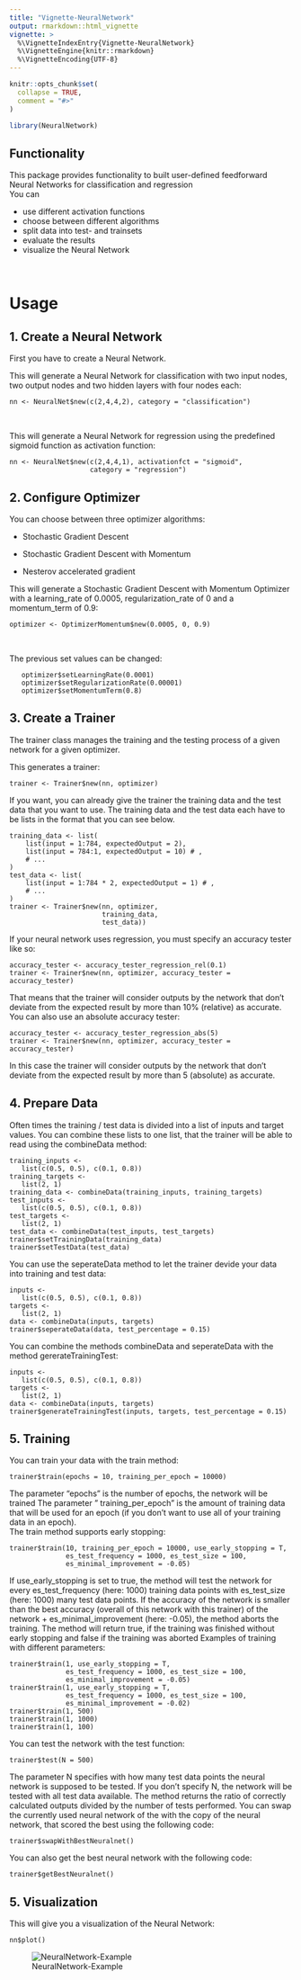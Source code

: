 ```yaml
---
title: "Vignette-NeuralNetwork"
output: rmarkdown::html_vignette
vignette: >
  %\VignetteIndexEntry{Vignette-NeuralNetwork}
  %\VignetteEngine{knitr::rmarkdown}
  %\VignetteEncoding{UTF-8}
---
```


```r
knitr::opts_chunk$set(
  collapse = TRUE,
  comment = "#>"
)
```

```r
library(NeuralNetwork)
```
## Functionality
This package provides functionality to built user-defined feedforward Neural Networks for classification and regression
<br>
You can

* use different activation functions
* choose between different algorithms
* split data into test- and trainsets
* evaluate the results
* visualize the Neural Network

<br>



# Usage

## 1. Create a Neural Network 

First you have to create a Neural Network.


This will generate a Neural Network for classification with two input nodes, two output nodes and two hidden layers with four nodes each:

`nn <- NeuralNet$new(c(2,4,4,2), category = "classification")`

<br>

This will generate a Neural Network for regression using the predefined sigmoid function as
activation function:

```
nn <- NeuralNet$new(c(2,4,4,1), activationfct = "sigmoid", 
                    category = "regression")
```


## 2. Configure Optimizer

You can choose between three optimizer algorithms:

* Stochastic Gradient Descent 

* Stochastic Gradient Descent with Momentum

* Nesterov accelerated gradient

This will generate a Stochastic Gradient Descent with Momentum Optimizer with a learning_rate of 0.0005, regularization_rate of 0 and a momentum_term of 0.9:
 
`optimizer <- OptimizerMomentum$new(0.0005, 0, 0.9)`

<br>

The previous set values can be changed:
```
   optimizer$setLearningRate(0.0001)
   optimizer$setRegularizationRate(0.00001)
   optimizer$setMomentumTerm(0.8)
```

## 3. Create a Trainer
The trainer class manages the training and the testing process of a given network for a given optimizer.


This generates a trainer:
```
trainer <- Trainer$new(nn, optimizer)

```

If you want, you can already give the trainer the training data and the test data
that you want to use. The training data and the test data each have to be lists
in the format that you can see below.

```
training_data <- list(
    list(input = 1:784, expectedOutput = 2),
    list(input = 784:1, expectedOutput = 10) # ,
    # ...
)
test_data <- list(
    list(input = 1:784 * 2, expectedOutput = 1) # ,
    # ...
)
trainer <- Trainer$new(nn, optimizer,
                       training_data,
                       test_data))
```

If your neural network uses regression, you must specify an accuracy tester like so:

```
accuracy_tester <- accuracy_tester_regression_rel(0.1)
trainer <- Trainer$new(nn, optimizer, accuracy_tester = accuracy_tester)
```

That means that the trainer will consider outputs by the network that don't deviate 
from the expected result by more than 10% (relative) as accurate.
<br>
You can also use an absolute accuracy tester:

```
accuracy_tester <- accuracy_tester_regression_abs(5)
trainer <- Trainer$new(nn, optimizer, accuracy_tester = accuracy_tester)
```

In this case the trainer will consider outputs by the network that don't deviate 
from the expected result by more than 5 (absolute) as accurate.

## 4. Prepare Data

Often times the training / test data is divided into a list of inputs and target values.
You can combine these lists to one list, that the trainer will be able to read using
the combineData method:

```
training_inputs <-
   list(c(0.5, 0.5), c(0.1, 0.8))
training_targets <-
   list(2, 1)
training_data <- combineData(training_inputs, training_targets)
test_inputs <-
   list(c(0.5, 0.5), c(0.1, 0.8))
test_targets <-
   list(2, 1)
test_data <- combineData(test_inputs, test_targets)
trainer$setTrainingData(training_data)
trainer$setTestData(test_data)
```

You can use the seperateData method to let the trainer devide your data into 
training and test data:

```
inputs <-
   list(c(0.5, 0.5), c(0.1, 0.8))
targets <-
   list(2, 1)
data <- combineData(inputs, targets)
trainer$seperateData(data, test_percentage = 0.15)
```

You can combine the methods combineData and seperateData with the method gererateTrainingTest:
```
inputs <-
   list(c(0.5, 0.5), c(0.1, 0.8))
targets <-
   list(2, 1)
data <- combineData(inputs, targets)
trainer$generateTrainingTest(inputs, targets, test_percentage = 0.15)
```

## 5. Training

You can train your data with the train method:
```
trainer$train(epochs = 10, training_per_epoch = 10000)
```
The parameter "epochs" is the number of epochs, the network will be trained
The parameter " training_per_epoch" is the amount of training data that will be used for an epoch (if you don't want to use all of your training data in an epoch).
<br>
The train method supports early stopping:
```
trainer$train(10, training_per_epoch = 10000, use_early_stopping = T,
              es_test_frequency = 1000, es_test_size = 100,
              es_minimal_improvement = -0.05)
```
If use_early_stopping is set to true, the method will test the network for every
es_test_frequency (here: 1000) training data points with es_test_size (here: 1000)
many test data points. If the accuracy of the network is smaller than the best
accuracy (overall of this network with this trainer) of the network + 
es_minimal_improvement (here: -0.05), the method aborts the training.
The method will return true, if the training was finished without early stopping
and false if the training was aborted
Examples of training with different parameters:
```
trainer$train(1, use_early_stopping = T,
              es_test_frequency = 1000, es_test_size = 100,
              es_minimal_improvement = -0.05)
trainer$train(1, use_early_stopping = T,
              es_test_frequency = 1000, es_test_size = 100,
              es_minimal_improvement = -0.02)
trainer$train(1, 500)
trainer$train(1, 1000)
trainer$train(1, 100)
```

You can test the network with the test function:
```
trainer$test(N = 500)

```
The parameter N specifies with how many test data points the neural network is 
supposed to be tested. If you don't specify N, the network will be tested with
all test data available. The method returns the ratio of correctly calculated outputs
divided by the number of tests performed.
You can swap the currently used neural network of the with the copy of the neural network, that scored the best using the following code:

```
trainer$swapWithBestNeuralnet()

```

You can also get the best neural network with the following code:
```
trainer$getBestNeuralnet()

```

## 5. Visualization

This will give you a visualization of the Neural Network:

```
nn$plot()

```
![NeuralNetwork-Example](example.jpg)
